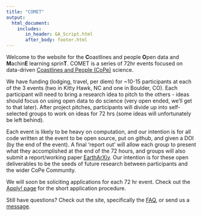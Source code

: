 ```yaml
---
title: "COMET"
output: 
  html_document:
    includes:
       in_header: GA_Script.html
       after_body: footer.html
---
```



Welcome to the website for the **C**oastlines and people **O**pen data and **M**achin**E** learning sprin**T**. COMET is a series of 72hr events focused on data-driven [Coastlines and People (CoPe)](https://coastlinesandpeople.org) science. 

We have funding (lodging, travel, per diem) for ~10-15 participants at each of the 3 events (two in Kitty Hawk, NC and one in Boulder, CO). Each participant will need to bring a research idea to pitch to the others - ideas should focus on using open data to do science (very open ended, we'll get to that later). After project pitches, participants will divide up into self-selected groups to work on ideas for 72 hrs (some ideas will unfortunately be left behind). 

Each event is likely to be heavy on computation, and our intention is for all code written at the event to be open source, put on github, and given a DOI (by the end of the event). A final 'report out' will allow each group to present what they accomplished at the end of the 72 hours, and groups will also submit a report/working paper [EarthArXiv](https://eartharxiv.org). Our intention is for these open deliverables to be the seeds of future research between participants and the wider CoPe Community.

We will soon be soliciting applications for each 72 hr event. Check out the [Apply! page](https://copecomet.github.io/Apply.html) for the short application procedure. 

Still have questions? Check out the site, specifically the [FAQ](https://copecomet.github.io/FAQ.html), or send us a [message](https://copecomet.github.io/Contact.html).
